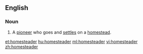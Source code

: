 ==English==

===Noun===
{{en-noun}}

# A [[pioneer]] who goes and [[settle]]s on a [[homestead]].

[[et:homesteader]]
[[hu:homesteader]]
[[ml:homesteader]]
[[vi:homesteader]]
[[zh:homesteader]]